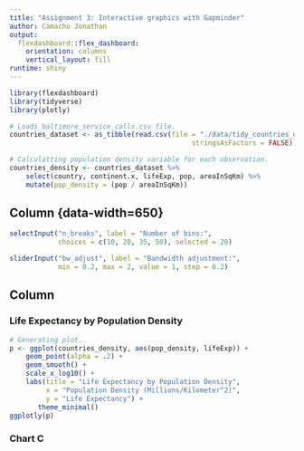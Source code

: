 ```yaml
---
title: "Assignment 3: Interactive graphics with Gapminder"
author: Camacho Jonathan
output: 
  flexdashboard::flex_dashboard:
    orientation: columns
    vertical_layout: fill
runtime: shiny
---
```


```r
library(flexdashboard)
library(tidyverse)
library(plotly)
```

```r
# Loads baltimore_service_calls.csv file. 
countries_dataset <- as_tibble(read.csv(file = "./data/tidy_countries_dataset.csv", 
                                             stringsAsFactors = FALSE))

# Calculatting population density variable for each observation. 
countries_density <- countries_dataset %>% 
    select(country, continent.x, lifeExp, pop, areaInSqKm) %>%
    mutate(pop_density = (pop / areaInSqKm))
```


Column {data-width=650}{.sidebar}
-----------------------------------------------------------------------

```r
selectInput("n_breaks", label = "Number of bins:",
            choices = c(10, 20, 35, 50), selected = 20)

sliderInput("bw_adjust", label = "Bandwidth adjustment:",
            min = 0.2, max = 2, value = 1, step = 0.2)
```

Column {data-width=350}
-----------------------------------------------------------------------

### Life Expectancy by Population Density

```r
# Generating plot.
p <- ggplot(countries_density, aes(pop_density, lifeExp)) +
    geom_point(alpha = .2) +
    geom_smooth() +
    scale_x_log10() +
    labs(title = "Life Expectancy by Population Density",
         x = "Population Density (Millions/Kilometer^2)",
         y = "Life Expectancy") +
       theme_minimal()
ggplotly(p)
```


### Chart C


